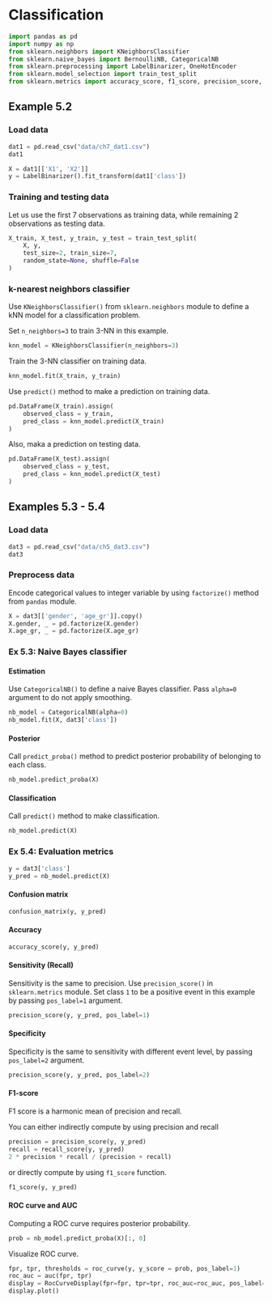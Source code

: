 # Classification

```python
import pandas as pd
import numpy as np
from sklearn.neighbors import KNeighborsClassifier
from sklearn.naive_bayes import BernoulliNB, CategoricalNB
from sklearn.preprocessing import LabelBinarizer, OneHotEncoder
from sklearn.model_selection import train_test_split
from sklearn.metrics import accuracy_score, f1_score, precision_score, recall_score, roc_auc_score, roc_curve, auc, RocCurveDisplay, confusion_matrix
```

## Example 5.2

### Load data

```python
dat1 = pd.read_csv("data/ch7_dat1.csv")
dat1
```

```python
X = dat1[['X1', 'X2']]
y = LabelBinarizer().fit_transform(dat1['class'])
```


### Training and testing data

Let us use the first 7 observations as training data, while remaining 2 observations as testing data.

```python
X_train, X_test, y_train, y_test = train_test_split(
    X, y, 
    test_size=2, train_size=7, 
    random_state=None, shuffle=False
)
```


### k-nearest neighbors classifier

Use `KNeighborsClassifier()` from `sklearn.neighbors` module to define a kNN model for a classification problem.

Set `n_neighbors=3` to train 3-NN in this example.

```python
knn_model = KNeighborsClassifier(n_neighbors=3)
```

Train the 3-NN classifier on training data.

```python
knn_model.fit(X_train, y_train)
```

Use `predict()` method to make a prediction on training data.

```python
pd.DataFrame(X_train).assign(
    observed_class = y_train,
    pred_class = knn_model.predict(X_train)
)
```

Also, maka a prediction on testing data.

```python
pd.DataFrame(X_test).assign(
    observed_class = y_test,
    pred_class = knn_model.predict(X_test)
)
```


## Examples 5.3 - 5.4

### Load data

```python
dat3 = pd.read_csv("data/ch5_dat3.csv")
dat3
```

### Preprocess data

Encode categorical values to integer variable by using `factorize()` method from `pandas` module.

```python
X = dat3[['gender', 'age_gr']].copy()
X.gender, _ = pd.factorize(X.gender)
X.age_gr, _ = pd.factorize(X.age_gr)
```


### Ex 5.3: Naive Bayes classifier

#### Estimation

Use `CategoricalNB()` to define a naive Bayes classifier. Pass `alpha=0` argument to do not apply smoothing.

```python
nb_model = CategoricalNB(alpha=0)
nb_model.fit(X, dat3['class'])
```


#### Posterior

Call `predict_proba()` method to predict posterior probability of belonging to each class.

```python
nb_model.predict_proba(X)
```

#### Classification

Call `predict()` method to make classification.

```python
nb_model.predict(X)
```


### Ex 5.4: Evaluation metrics

```python
y = dat3['class']
y_pred = nb_model.predict(X)
```

#### Confusion matrix

```python
confusion_matrix(y, y_pred)
```

#### Accuracy

```python
accuracy_score(y, y_pred)
```


#### Sensitivity (Recall)

Sensitivity is the same to precision. Use `precision_score()` in `sklearn.metrics` module. Set class `1` to be a positive event in this example by passing `pos_label=1` argument.

```python
precision_score(y, y_pred, pos_label=1)
```

#### Specificity

Specificity is the same to sensitivity with different event level, by passing `pos_label=2` argument.

```python
precision_score(y, y_pred, pos_label=2)
```

#### F1-score

F1 score is a harmonic mean of precision and recall.

You can either indirectly compute by using precision and recall

```python
precision = precision_score(y, y_pred)
recall = recall_score(y, y_pred)
2 * precision * recall / (precision + recall)
```

or directly compute by using `f1_score` function.

```python
f1_score(y, y_pred)
```

#### ROC curve and AUC

Computing a ROC curve requires posterior probability.

```python
prob = nb_model.predict_proba(X)[:, 0]
```

Visualize ROC curve.

```python
fpr, tpr, thresholds = roc_curve(y, y_score = prob, pos_label=1)
roc_auc = auc(fpr, tpr)
display = RocCurveDisplay(fpr=fpr, tpr=tpr, roc_auc=roc_auc, pos_label=1)
display.plot()
```
